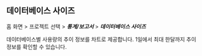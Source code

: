 ## 데이터베이스 사이즈

홈 화면 > 프로젝트 선택 > ***통계/보고서*** > ***데이터베이스 사이즈***

<ImgLang img="db-stat-database-size.png" desc="데이터베이스 사이즈"/>

데이터베이스별 사용량의 추이 정보를 차트로 제공합니다. 1일에서 최대 한달까지 추이 정보를 확인할 수 있습니다.
